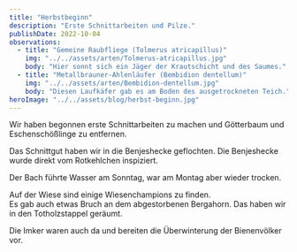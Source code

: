 ```yaml
---
title: "Herbstbeginn"
description: "Erste Schnittarbeiten und Pilze."
publishDate: 2022-10-04
observations:
  - title: "Gemeine Raubfliege (Tolmerus atricapillus)"
    img: "../../assets/arten/Tolmerus-atricapillus.jpg"
    body: "Hier sonnt sich ein Jäger der Krautschicht und des Saumes."
  - title: "Metallbrauner-Ahlenläufer (Bembidion dentellum)"
    img: "../../assets/arten/Bembidion-dentellum.jpg"
    body: "Diesen Laufkäfer gab es am Boden des ausgetrockneten Teich."
heroImage: "../../assets/blog/herbst-beginn.jpg"
---
```



Wir haben begonnen erste Schnittarbeiten zu machen und Götterbaum und Eschenschößlinge zu entfernen.

Das Schnittgut haben wir in die Benjeshecke geflochten.
Die Benjeshecke wurde direkt vom Rotkehlchen inspiziert.

Der Bach führte Wasser am Sonntag, war am Montag aber wieder trocken.

Auf der Wiese sind einige Wiesenchampions zu finden.  
Es gab auch etwas Bruch an dem abgestorbenen Bergahorn. Das haben wir in den Totholzstappel geräumt.

Die Imker waren auch da und bereiten die Überwinterung der Bienenvölker vor.

<Cards observations={frontmatter.observations} />
